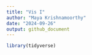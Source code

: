 ```yaml
---
title: "Vis I"
author: "Maya Krishnamoorthy"
date: "2024-09-26"
output: github_document
---
```


```r
library(tidyverse)
```

